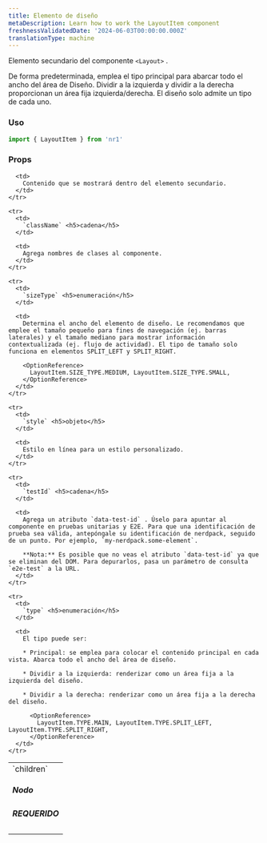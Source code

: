 ```yaml
---
title: Elemento de diseño
metaDescription: Learn how to work the LayoutItem component
freshnessValidatedDate: '2024-06-03T00:00:00.000Z'
translationType: machine
---
```


Elemento secundario del componente `<Layout>` .

De forma predeterminada, emplea el tipo principal para abarcar todo el ancho del área de Diseño. Dividir a la izquierda y dividir a la derecha proporcionan un área fija izquierda/derecha. El diseño solo admite un tipo de cada uno.

### Uso

```js
import { LayoutItem } from 'nr1'
```

### Props

<table>
  <tbody>
    <tr>
      <td>
        `children` <h5>Nodo</h5> <h5>REQUERIDO</h5>
      </td>

      <td>
        Contenido que se mostrará dentro del elemento secundario.
      </td>
    </tr>

    <tr>
      <td>
        `className` <h5>cadena</h5>
      </td>

      <td>
        Agrega nombres de clases al componente.
      </td>
    </tr>

    <tr>
      <td>
        `sizeType` <h5>enumeración</h5>
      </td>

      <td>
        Determina el ancho del elemento de diseño. Le recomendamos que emplee el tamaño pequeño para fines de navegación (ej. barras laterales) y el tamaño mediano para mostrar información contextualizada (ej. flujo de actividad). El tipo de tamaño solo funciona en elementos SPLIT_LEFT y SPLIT_RIGHT.

        <OptionReference>
          LayoutItem.SIZE_TYPE.MEDIUM, LayoutItem.SIZE_TYPE.SMALL,
        </OptionReference>
      </td>
    </tr>

    <tr>
      <td>
        `style` <h5>objeto</h5>
      </td>

      <td>
        Estilo en línea para un estilo personalizado.
      </td>
    </tr>

    <tr>
      <td>
        `testId` <h5>cadena</h5>
      </td>

      <td>
        Agrega un atributo `data-test-id` . Úselo para apuntar al componente en pruebas unitarias y E2E. Para que una identificación de prueba sea válida, antepóngale su identificación de nerdpack, seguido de un punto. Por ejemplo, `my-nerdpack.some-element`.

        **Nota:** Es posible que no veas el atributo `data-test-id` ya que se eliminan del DOM. Para depurarlos, pasa un parámetro de consulta `e2e-test` a la URL.
      </td>
    </tr>

    <tr>
      <td>
        `type` <h5>enumeración</h5>
      </td>

      <td>
        El tipo puede ser:

        * Principal: se emplea para colocar el contenido principal en cada vista. Abarca todo el ancho del área de diseño.

        * Dividir a la izquierda: renderizar como un área fija a la izquierda del diseño.

        * Dividir a la derecha: renderizar como un área fija a la derecha del diseño.

          <OptionReference>
            LayoutItem.TYPE.MAIN, LayoutItem.TYPE.SPLIT_LEFT, LayoutItem.TYPE.SPLIT_RIGHT,
          </OptionReference>
      </td>
    </tr>
  </tbody>
</table>